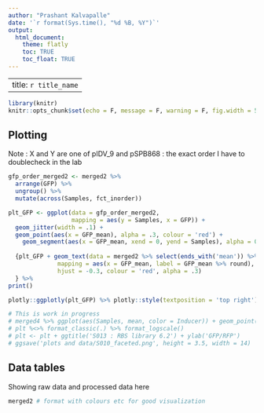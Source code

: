 ```yaml
---
author: "Prashant Kalvapalle"
date: '`r format(Sys.time(), "%d %B, %Y")`'
output: 
  html_document:
    theme: flatly
    toc: TRUE
    toc_float: TRUE
---
```


---
title: `r title_name`
---

```r
library(knitr)
knitr::opts_chunk$set(echo = F, message = F, warning = F, fig.width = 5, fig.height = 4)

```

## Plotting

Note : X and Y are one of pIDV_9 and pSPB868 : the exact order I have to doublecheck in the lab

```r
gfp_order_merged2 <- merged2 %>% 
  arrange(GFP) %>% 
  ungroup() %>% 
  mutate(across(Samples, fct_inorder))

plt_GFP <- ggplot(data = gfp_order_merged2,
                  mapping = aes(y = Samples, x = GFP)) + 
  geom_jitter(width = .1) + 
  geom_point(aes(x = GFP_mean), alpha = .3, colour = 'red') + 
    geom_segment(aes(x = GFP_mean, xend = 0, yend = Samples), alpha = 0.3, colour = 'red')
  
  {plt_GFP + geom_text(data = merged2 %>% select(ends_with('mean')) %>% unique(),  
              mapping = aes(x = GFP_mean, label = GFP_mean %>% round), 
              hjust = -0.3, colour = 'red', alpha = .3)
  } %>% 
print()

plotly::ggplotly(plt_GFP) %>% plotly::style(textposition = 'top right')

```



```r
# This is work in progress
# merged4 %>% ggplot(aes(Samples, mean, color = Inducer)) + geom_point(size = 3) + geom_errorbar(aes(ymin = mean - sd, ymax = mean + sd), width = 0.25) + scale_shape_manual(values = c(1,16)) -> plt
# plt %<>% format_classic(.) %>% format_logscale()
# plt <- plt + ggtitle('S013 : RBS library 6.2') + ylab('GFP/RFP')
# ggsave('plots and data/S010_faceted.png', height = 3.5, width = 14)
```

## Data tables

Showing raw data and processed data here 

``` r
merged2 # format with colours etc for good visualization
```
